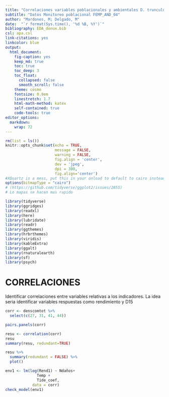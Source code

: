 ```yaml
---
title: "Correlaciones variables poblacionales y ambientales D. trunculus"
subtitle: "Datos Monitoreo poblacional FEMP_AND_04"
author: "Mardones, M; Delgado, M"
date:  "`r format(Sys.time(), '%d %B, %Y')`"
bibliography: EDA_donux.bib
csl: apa.csl
link-citations: yes
linkcolor: blue
output: 
  html_document:
    fig-caption: yes
    keep_md: true
    toc: true
    toc_deep: 3
    toc_float:
      collapsed: false
      smooth_scroll: false
    theme: cosmo
    fontsize: 0.9em
    linestretch: 1.7
    html-math-method: katex
    self-contained: true
    code-tools: true
editor_options: 
  markdown: 
    wrap: 72
---
```


```r
rm(list = ls())
knitr::opts_chunk$set(echo = TRUE,
                      message = FALSE,
                      warning = FALSE,
                      fig.align = 'center',
                      dev = 'jpeg',
                      dpi = 300, 
                      fig.align='center')
#XQuartz is a mess, put this in your onload to default to cairo instead
options(bitmapType = "cairo") 
# (https://github.com/tidyverse/ggplot2/issues/2655)
# Lo mapas se hacen mas rapido
```

```r
library(tidyverse)
library(ggridges)
library(readxl)
library(here)
library(lubridate)
library(readr)
library(ggthemes)
library(hrbrthemes)
library(viridis)
library(kableExtra)
library(ggalt)
library(rnaturalearth)
library(sf)
library(psych)
```


# CORRELACIONES

Identificar correlaciones entre variables relativas a los indicadores. La idea seria identificar variables respuestas como rendimiento y D15

```r
corr <- denscomtot %>% 
  select(c(27, 31, 41, 44)) 

pairs.panels(corr) 

```

```r
resu <- correlation(corr)
resu
summary(resu, redundant=TRUE)
```
```r
resu %>%
  summary(redundant = FALSE) %>%
  plot()
```

```r
env1 <- lm(log(Rend1) ~ Ndaños+
              Temp +
              Tide_coef,
            data = corr)
check_model(env1)
```

